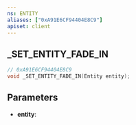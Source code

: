 ```yaml
---
ns: ENTITY
aliases: ["0xA91E6CF94404E8C9"]
apiset: client
---
```

## _SET_ENTITY_FADE_IN

```c
// 0xA91E6CF94404E8C9
void _SET_ENTITY_FADE_IN(Entity entity);
```


## Parameters
* **entity**: